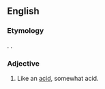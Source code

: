 ==English==

===Etymology===
{{suf|en|acid|y|id2=adjectival}}. {{doublet|en|acidic}}.

===Adjective===
{{en-adj}}

# Like an [[acid]], somewhat acid.